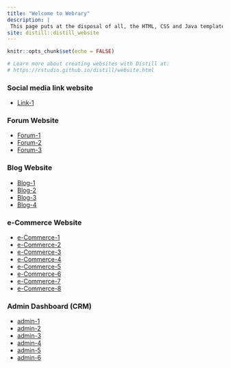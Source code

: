 ```yaml
---
title: "Welcome to Webrary"
description: |
 This page puts at the disposal of all, the HTML, CSS and Java templates in order to develop your website. Here are the different types of templates according to their function
site: distill::distill_website
---
```


```r
knitr::opts_chunk$set(echo = FALSE)

# Learn more about creating websites with Distill at:
# https://rstudio.github.io/distill/website.html

```

### Social media link website

* [Link-1](https://bouchers090.github.io/web/link1/index.html)

### Forum Website

* [Forum-1](https://bouchers090.github.io/web/forum1/index.html)
* [Forum-2](https://bouchers090.github.io/web/forum2/index.html)
* [Forum-3](https://bouchers090.github.io/web/forum3/index.html)

### Blog Website

* [Blog-1](https://bouchers090.github.io/web/blog1/index.html)
* [Blog-2](https://bouchers090.github.io/web/blog2/index.html)
* [Blog-3](https://bouchers090.github.io/web/blog3/index.html)
* [Blog-4](https://bouchers090.github.io/web/blog4/index.html)

### e-Commerce Website

* [e-Commerce-1](https://bouchers090.github.io/web/ecommerce1/index.html)
* [e-Commerce-2](https://bouchers090.github.io/web/ecommerce2/index.html)
* [e-Commerce-3](https://bouchers090.github.io/web/ecommerce3/index.html)
* [e-Commerce-4](https://bouchers090.github.io/web/ecommerce4/index.html)
* [e-Commerce-5](https://bouchers090.github.io/web/ecommerce5/index.html)
* [e-Commerce-6](https://bouchers090.github.io/web/ecommerce6/index.html)
* [e-Commerce-7](https://bouchers090.github.io/web/ecommerce7/index.html)
* [e-Commerce-8](https://bouchers090.github.io/web/ecommerce8/index.html)

### Admin Dashboard (CRM)

* [admin-1](https://bouchers090.github.io/web/admin1/index.html)
* [admin-2](https://bouchers090.github.io/web/admin2/index.html)
* [admin-3](https://bouchers090.github.io/web/admin3/index.html)
* [admin-4](https://bouchers090.github.io/web/admin4/index.html)
* [admin-5](https://bouchers090.github.io/web/admin5/index.html)
* [admin-6](https://bouchers090.github.io/web/admin6/index.html)
